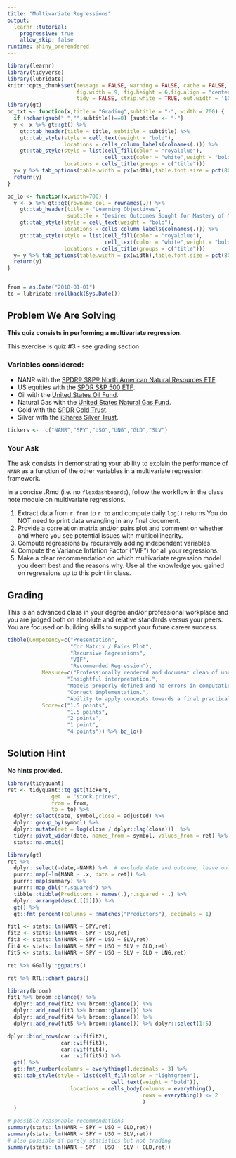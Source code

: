 ```yaml
---
title: "Multivariate Regressions"
output:
  learnr::tutorial:
    progressive: true
    allow_skip: false
runtime: shiny_prerendered
---
```


```r
library(learnr)
library(tidyverse)
library(lubridate)
knitr::opts_chunk$set(message = FALSE, warning = FALSE, cache = FALSE,
                      fig.width = 9, fig.height = 6,fig.align = "center",
                      tidy = FALSE, strip.white = TRUE, out.width = '100%')
library(gt)
bd_txt <- function(x,title = "Grading",subtitle = "-", width = 700) {
  if (nchar(gsub(" ","",subtitle))==0) {subtitle <- "-"}
  y <- x %>% gt::gt() %>%
    gt::tab_header(title = title, subtitle = subtitle) %>%
    gt::tab_style(style = cell_text(weight = "bold"),
                  locations = cells_column_labels(colnames(.))) %>%
    gt::tab_style(style = list(cell_fill(color = "royalblue"),
                               cell_text(color = "white",weight = "bold")),
                  locations = cells_title(groups = c("title")))
  y= y %>% tab_options(table.width = px(width),table.font.size = pct(80))
  return(y)
}

bd_lo <- function(x,width=700) {
  y <- x %>% gt::gt(rowname_col = rownames(.)) %>%
    gt::tab_header(title = "Learning Objectives",
                   subtitle = "Desired Outcomes Sought for Mastery of Material") %>%
    gt::tab_style(style = cell_text(weight = "bold"),
                  locations = cells_column_labels(colnames(.))) %>%
    gt::tab_style(style = list(cell_fill(color = "royalblue"),
                               cell_text(color = "white",weight = "bold")),
                  locations = cells_title(groups = c("title")))
  y= y %>% tab_options(table.width = px(width),table.font.size = pct(80))
  return(y)
}


from = as.Date("2018-01-01")
to = lubridate::rollback(Sys.Date())
```

## Problem We Are Solving

**This quiz consists in performing a multivariate regression.**

This exercise is quiz #3 - see grading section.

### Variables considered:

+ NANR with the [SPDR® S&P® North American Natural Resources ETF](https://www.ssga.com/us/en/individual/etfs/funds/spdr-sp-north-american-natural-resources-etf-nanr).
+ US equities with the [SPDR S&P 500 ETF](https://etfdb.com/etf/SPY/#etf-ticker-profile).
+ Oil with the [United States Oil Fund](https://etfdb.com/etf/USO/#etf-ticker-profile).
+ Natural Gas with the [United States Natural Gas Fund](https://www.uscfinvestments.com/ung).
+ Gold with the [SPDR Gold Trust](https://etfdb.com/etf/GLD/#etf-ticker-profile).
+ Silver with the [iShares Silver Trust](https://www.ishares.com/us/products/239855/ishares-silver-trust-fund).

```r
tickers <-  c("NANR","SPY","USO","UNG","GLD","SLV")
```

### Your Ask

The ask consists in demonstrating your ability to explain the performance of `NANR` as a function of the other variables in a multivariate regression framework.

In a concise .Rmd (i.e. no `flexdashboards`), follow the workflow in the class note module on multivariate regressions.

1. Extract data from `r from` to `r to` and compute daily `log()` returns.You do NOT need to print data wrangling in any final document.
2. Provide a correlation matrix and/or pairs plot and comment on whether and where you see potential issues with multicollinearity.
3. Compute regressions by recursively adding independent variables.
4. Compute the Variance Inflation Factor ("VIF") for all your regressions.
5. Make a clear recommendation on which multivariate regression model you deem best and the reasons why. Use all the knowledge you gained on regressions up to this point in class.

## Grading

This is an advanced class in your degree and/or professional workplace and you are judged both on absolute and relative standards versus your peers. You are focused on building skills to support your future career success.

```r
tibble(Competency=c("Presentation",
                    "Cor Matrix / Pairs Plot",
                    "Recursive Regressions",
                    "VIF",
                    "Recommended Regression"),
           Measure=c("Professionally rendered and document clean of unnecessary code/clutter not relevant to the story. Assume you are presenting to a business leader interested in the story, not how you got to it.",
                   "Insightful interpretation.",
                   "Models properly defined and no errors in computations.",
                   "Correct implementation.",
                   "Ability to apply concepts towards a final practical recommendation with sound logic."),
           Score=c("1.5 points",
                   "1.5 points",
                   "2 points",
                   "1 point",
                   "4 points")) %>% bd_lo()
```

## Solution Hint

**No hints provided.**

```r
library(tidyquant)
ret <- tidyquant::tq_get(tickers,
              get  = "stock.prices",
              from = from,
              to = to) %>% 
  dplyr::select(date, symbol,close = adjusted) %>% 
  dplyr::group_by(symbol) %>% 
  dplyr::mutate(ret = log(close / dplyr::lag(close)))  %>% 
  tidyr::pivot_wider(date, names_from = symbol, values_from = ret) %>% 
  stats::na.omit()
```

```r
library(gt)
ret %>% 
  dplyr::select(-date,-NANR) %>%  # exclude date and outcome, leave only predictors 
  purrr::map(~lm(NANR ~ .x, data = ret)) %>% 
  purrr::map(summary) %>% 
  purrr::map_dbl("r.squared") %>% 
  tibble::tibble(Predictors = names(.),r.squared = .) %>% 
  dplyr::arrange(desc(.[[2]])) %>% 
  gt() %>% 
  gt::fmt_percent(columns = !matches("Predictors"), decimals = 1)
```



```r
fit1 <- stats::lm(NANR ~ SPY,ret)
fit2 <- stats::lm(NANR ~ SPY + USO,ret)
fit3 <- stats::lm(NANR ~ SPY + USO + SLV,ret)
fit4 <- stats::lm(NANR ~ SPY + USO + SLV + GLD,ret)
fit5 <- stats::lm(NANR ~ SPY + USO + SLV + GLD + UNG,ret)
```

```r
ret %>% GGally::ggpairs()
```

```r
ret %>% RTL::chart_pairs()
```

```r
library(broom)
fit1 %>% broom::glance() %>% 
  dplyr::add_row(fit2 %>% broom::glance()) %>% 
  dplyr::add_row(fit3 %>% broom::glance()) %>% 
  dplyr::add_row(fit4 %>% broom::glance()) %>% 
  dplyr::add_row(fit5 %>% broom::glance()) %>% dplyr::select(1:5)
```

```r
dplyr::bind_rows(car::vif(fit2),
                 car::vif(fit3),
                 car::vif(fit4),
                 car::vif(fit5)) %>% 
  gt() %>% 
  gt::fmt_number(columns = everything(),decimals = 3) %>% 
  gt::tab_style(style = list(cell_fill(color = "lightgreen"),
                                 cell_text(weight = "bold")),
                    locations = cells_body(columns = everything(),
                                           rows = everything() <= 2
                                           )
  )
```

```r
# possible reasonable recommendations
summary(stats::lm(NANR ~ SPY + USO + GLD,ret))
summary(stats::lm(NANR ~ SPY + USO + SLV,ret))
# also possible if purely statistics but not trading
summary(stats::lm(NANR ~ SPY + USO + SLV + GLD,ret))

```

